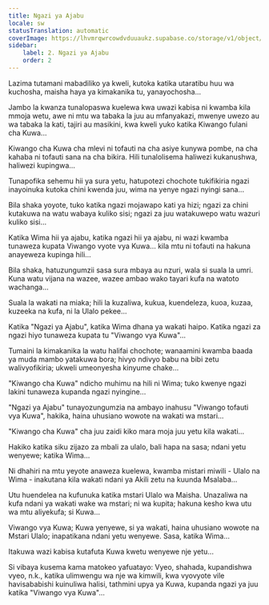 ```yaml
---
title: Ngazi ya Ajabu
locale: sw
statusTranslation: automatic
coverImage: https://lhvmrqwrcowdvduuaukz.supabase.co/storage/v1/object/public/strapi-uploads/small_cover-tratado-de-psicologia-revolucionaria.webp-5e15e1cec4e0ebebcde5d7fc7565d8fd.webp
sidebar:
    label: 2. Ngazi ya Ajabu
    order: 2
---
```

Lazima tutamani mabadiliko ya kweli, kutoka katika utaratibu huu wa kuchosha, maisha haya ya kimakanika tu, yanayochosha...

Jambo la kwanza tunalopaswa kuelewa kwa uwazi kabisa ni kwamba kila mmoja wetu, awe ni mtu wa tabaka la juu au mfanyakazi, mwenye uwezo au wa tabaka la kati, tajiri au masikini, kwa kweli yuko katika Kiwango fulani cha Kuwa...

Kiwango cha Kuwa cha mlevi ni tofauti na cha asiye kunywa pombe, na cha kahaba ni tofauti sana na cha bikira. Hili tunalolisema haliwezi kukanushwa, haliwezi kupingwa...

Tunapofika sehemu hii ya sura yetu, hatupotezi chochote tukifikiria ngazi inayoinuka kutoka chini kwenda juu, wima na yenye ngazi nyingi sana...

Bila shaka yoyote, tuko katika ngazi mojawapo kati ya hizi; ngazi za chini kutakuwa na watu wabaya kuliko sisi; ngazi za juu watakuwepo watu wazuri kuliko sisi...

Katika Wima hii ya ajabu, katika ngazi hii ya ajabu, ni wazi kwamba tunaweza kupata Viwango vyote vya Kuwa... kila mtu ni tofauti na hakuna anayeweza kupinga hili...

Bila shaka, hatuzungumzii sasa sura mbaya au nzuri, wala si suala la umri. Kuna watu vijana na wazee, wazee ambao wako tayari kufa na watoto wachanga...

Suala la wakati na miaka; hili la kuzaliwa, kukua, kuendeleza, kuoa, kuzaa, kuzeeka na kufa, ni la Ulalo pekee...

Katika "Ngazi ya Ajabu", katika Wima dhana ya wakati haipo. Katika ngazi za ngazi hiyo tunaweza kupata tu "Viwango vya Kuwa"...

Tumaini la kimakanika la watu halifai chochote; wanaamini kwamba baada ya muda mambo yatakuwa bora; hivyo ndivyo babu na bibi zetu walivyofikiria; ukweli umeonyesha kinyume chake...

"Kiwango cha Kuwa" ndicho muhimu na hili ni Wima; tuko kwenye ngazi lakini tunaweza kupanda ngazi nyingine...

"Ngazi ya Ajabu" tunayozungumzia na ambayo inahusu "Viwango tofauti vya Kuwa", hakika, haina uhusiano wowote na wakati wa mstari...

"Kiwango cha Kuwa" cha juu zaidi kiko mara moja juu yetu kila wakati...

Hakiko katika siku zijazo za mbali za ulalo, bali hapa na sasa; ndani yetu wenyewe; katika Wima...

Ni dhahiri na mtu yeyote anaweza kuelewa, kwamba mistari miwili - Ulalo na Wima - inakutana kila wakati ndani ya Akili zetu na kuunda Msalaba...

Utu huendelea na kufunuka katika mstari Ulalo wa Maisha. Unazaliwa na kufa ndani ya wakati wake wa mstari; ni wa kupita; hakuna kesho kwa utu wa mtu aliyekufa; si Kuwa...

Viwango vya Kuwa; Kuwa yenyewe, si ya wakati, haina uhusiano wowote na Mstari Ulalo; inapatikana ndani yetu wenyewe. Sasa, katika Wima...

Itakuwa wazi kabisa kutafuta Kuwa kwetu wenyewe nje yetu...

Si vibaya kusema kama matokeo yafuatayo: Vyeo, shahada, kupandishwa vyeo, n.k., katika ulimwengu wa nje wa kimwili, kwa vyovyote vile havisababishi kuinuliwa halisi, tathmini upya ya Kuwa, kupanda ngazi ya juu katika "Viwango vya Kuwa"...

